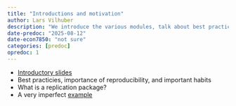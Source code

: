 ```yaml
---
title: "Introductions and motivation"
author: Lars Vilhuber
description: "We introduce the various modules, talk about best practices, describe what we mean by replication package, and illustrate practically using a toy example."
date-predoc: "2025-08-12"
date-econ7850: "not sure"
categories: [predoc]
opredoc: 1
---
```


- [Introductory slides](presentation/presentation.html)
- Best practicies, importance of reproducibility, and important habits
- What is a replication package?
- A very imperfect [example](https://larsvilhuber.github.io/summer-school-qicss-2025/presentation/01-very-imperfect-example.html#/title-slide)
